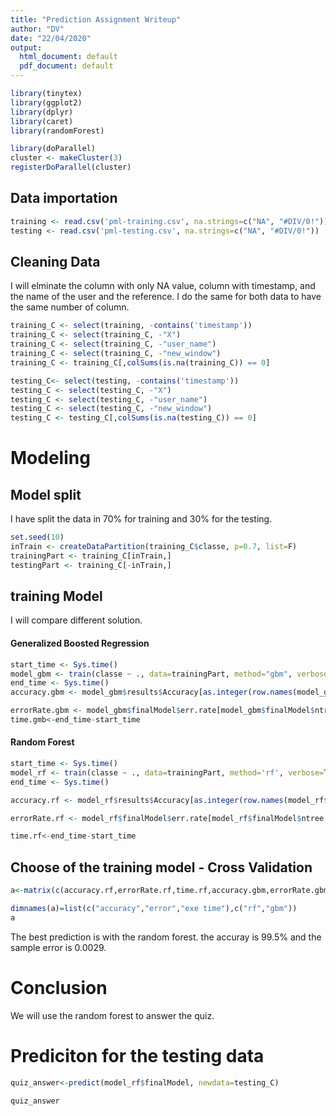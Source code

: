 ```yaml
---
title: "Prediction Assignment Writeup"
author: "DV"
date: "22/04/2020"
output:
  html_document: default
  pdf_document: default
---
```


```r
library(tinytex)
library(ggplot2)
library(dplyr)
library(caret)
library(randomForest)

library(doParallel)
cluster <- makeCluster(3) 
registerDoParallel(cluster)
```

## Data importation
```r
training <- read.csv('pml-training.csv', na.strings=c("NA", "#DIV/0!"))
testing <- read.csv('pml-testing.csv', na.strings=c("NA", "#DIV/0!"))
```

## Cleaning Data
I will elminate the column with only NA value, column with timestamp, and the name of the user and the reference.
I do the same for both data to have the same number of column.
```r
training_C <- select(training, -contains('timestamp'))
training_C <- select(training_C, -"X")
training_C <- select(training_C, -"user_name")
training_C <- select(training_C, -"new_window")
training_C <- training_C[,colSums(is.na(training_C)) == 0]

testing_C<- select(testing, -contains('timestamp'))
testing_C <- select(testing_C, -"X")
testing_C <- select(testing_C, -"user_name")
testing_C <- select(testing_C, -"new_window")
testing_C <- testing_C[,colSums(is.na(testing_C)) == 0]

```

# Modeling
## Model split
I have split the data in 70% for training and 30% for the testing.

```r
set.seed(10)
inTrain <- createDataPartition(training_C$classe, p=0.7, list=F)
trainingPart <- training_C[inTrain,]
testingPart <- training_C[-inTrain,]
```


## training Model
I will compare different solution.

#### Generalized Boosted Regression
```r
start_time <- Sys.time()
model_gbm <- train(classe ~ ., data=trainingPart, method="gbm", verbose=T)
end_time <- Sys.time()
accuracy.gbm <- model_gbm$results$Accuracy[as.integer(row.names(model_gbm$bestTune))]

errorRate.gbm <- model_gbm$finalModel$err.rate[model_gbm$finalModel$ntree,1]
time.gmb<-end_time-start_time
```

#### Random Forest
```r
start_time <- Sys.time()
model_rf <- train(classe ~ ., data=trainingPart, method='rf', verbose=T)
end_time <- Sys.time()

accuracy.rf <- model_rf$results$Accuracy[as.integer(row.names(model_rf$bestTune))]

errorRate.rf <- model_rf$finalModel$err.rate[model_rf$finalModel$ntree,1]

time.rf<-end_time-start_time
```



## Choose of the training model - Cross Validation
```r
a<-matrix(c(accuracy.rf,errorRate.rf,time.rf,accuracy.gbm,errorRate.gbm,time.gmb),nrow=3)

dimnames(a)=list(c("accuracy","error","exe time"),c("rf","gbm"))
a
```
The best prediction is with the random forest.
the accuray is 99.5% and the sample error is 0.0029. 

# Conclusion

We will use the random forest to answer the quiz.


# Prediciton for the testing data

```r
quiz_answer<-predict(model_rf$finalModel, newdata=testing_C)

quiz_answer
```

